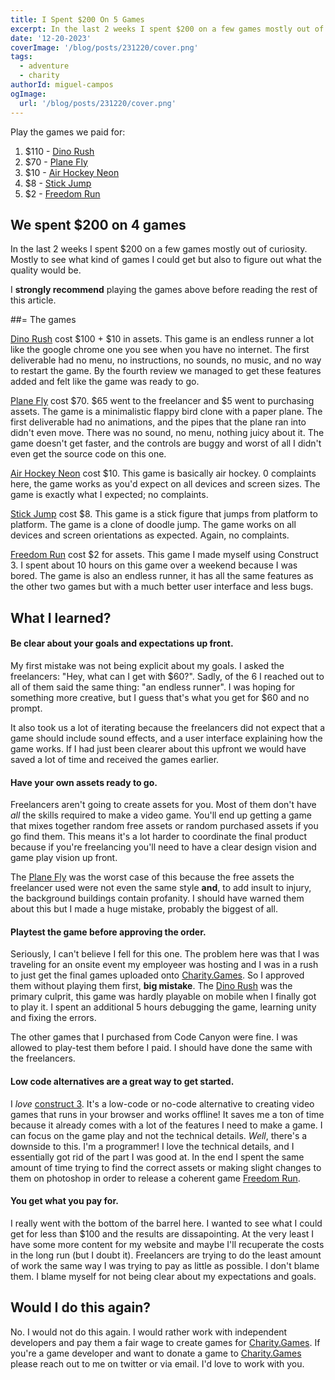 ```yaml
---
title: I Spent $200 On 5 Games
excerpt: In the last 2 weeks I spent $200 on a few games mostly out of curiosity. I wanted to see what kind of games I could get and what the quality would be.
date: '12-20-2023'
coverImage: '/blog/posts/231220/cover.png'
tags:
  - adventure
  - charity
authorId: miguel-campos
ogImage:
  url: '/blog/posts/231220/cover.png'
---
```


Play the games we paid for:

1. $110 - [Dino Rush](https://charity.games/play/dino-rush)
2. $70 - [Plane Fly](https://charity.games/play/plane-fly)
3. $10 - [Air Hockey Neon](https://charity.games/play/air-hockey-neon)
4. $8 - [Stick Jump](https://charity.games/play/stick-jump)
5. $2 - [Freedom Run](https://charity.games/play/freedom-run)

## We spent $200 on 4 games

In the last 2 weeks I spent $200 on a few games mostly out of curiosity. Mostly to see what kind of games I could get but also to figure out what the quality would be.

I **strongly recommend** playing the games above before reading the rest of this article.

##= The games

[Dino Rush](https://charity.games/play/dino-rush) cost $100 + $10 in assets. This game is an endless runner a lot like the google chrome one you see when you have no internet. The first deliverable had no menu, no instructions, no sounds, no music, and no way to restart the game. By the fourth review we managed to get these features added and felt like the game was ready to go.

[Plane Fly](https://charity.games/play/plane-fly) cost $70. $65 went to the freelancer and $5 went to purchasing assets. The game is a minimalistic flappy bird clone with a paper plane. The first deliverable had no animations, and the pipes that the plane ran into didn't even move. There was no sound, no menu, nothing juicy about it. The game doesn't get faster, and the controls are buggy and worst of all I didn't even get the source code on this one.

[Air Hockey Neon](https://charity.games/play/air-hockey-neon) cost $10. This game is basically air hockey. 0 complaints here, the game works as you'd expect on all devices and screen sizes. The game is exactly what I expected; no complaints.

[Stick Jump](https://charity.games/play/stick-jump) cost $8. This game is a stick figure that jumps from platform to platform. The game is a clone of doodle jump. The game works on all devices and screen orientations as expected. Again, no complaints.

[Freedom Run](https://charity.games/play/freedom-run) cost $2 for assets. This game I made myself using Construct 3. I spent about 10 hours on this game over a weekend because I was bored. The game is also an endless runner, it has all the same features as the other two games but with a much better user interface and less bugs.

## What I learned?

#### Be clear about your goals and expectations up front.

My first mistake was not being explicit about my goals. I asked the freelancers: "Hey, what can I get with $60?". Sadly, of the 6 I reached out to all of them said the same thing: "an endless runner". I was hoping for something more creative, but I guess that's what you get for $60 and no prompt.

It also took us a lot of iterating because the freelancers did not expect that a game should include sound effects, and a user interface explaining how the game works. If I had just been clearer about this upfront we would have saved a lot of time and received the games earlier.

#### Have your own assets ready to go.

Freelancers aren't going to create assets for you. Most of them don't have _all_ the skills required to make a video game. You'll end up getting a game that mixes together random free assets or random purchased assets if you go find them. This means it's a lot harder to coordinate the final product because if you're freelancing you'll need to have a clear design vision and game play vision up front.

The [Plane Fly](https://charity.games/play/plane-fly) was the worst case of this because the free assets the freelancer used were not even the same style **and**, to add insult to injury, the background buildings contain profanity. I should have warned them about this but I made a huge mistake, probably the biggest of all.

#### Playtest the game before approving the order.

Seriously, I can't believe I fell for this one. The problem here was that I was traveling for an onsite event my employeer was hosting and I was in a rush to just get the final games uploaded onto [Charity.Games](https://charity.games/). So I approved them without playing them first, **big mistake**. The [Dino Rush](https://charity.games/play/dino-rush) was the primary culprit, this game was hardly playable on mobile when I finally got to play it. I spent an additional 5 hours debugging the game, learning unity and fixing the errors.

The other games that I purchased from Code Canyon were fine. I was allowed to play-test them before I paid. I should have done the same with the freelancers.

#### Low code alternatives are a great way to get started.

I _love_ [construct 3](https://www.construct.net/en). It's a low-code or no-code alternative to creating video games that runs in your browser and works offline! It saves me a ton of time because it already comes with a lot of the features I need to make a game. I can focus on the game play and not the technical details. _Well_, there's a downside to this. I'm a programmer! I love the technical details, and I essentially got rid of the part I was good at. In the end I spent the same amount of time trying to find the correct assets or making slight changes to them on photoshop in order to release a coherent game [Freedom Run](https://charity.games/play/freedom-run).

#### You get what you pay for.

I really went with the bottom of the barrel here. I wanted to see what I could get for less than $100 and the results are dissapointing. At the very least I have some more content for my website and maybe I'll recuperate the costs in the long run (but I doubt it). Freelancers are trying to do the least amount of work the same way I was trying to pay as little as possible. I don't blame them. I blame myself for not being clear about my expectations and goals.

## Would I do this again?

No. I would not do this again. I would rather work with independent developers and pay them a fair wage to create games for [Charity.Games](https://charity.games/). If you're a game developer and want to donate a game to [Charity.Games](https://charity.games/) please reach out to me on twitter or via email. I'd love to work with you.
